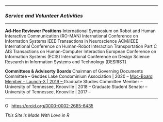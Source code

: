 <link rel="stylesheet" href="styles.css" type="text/css">

<link rel="stylesheet" href="https://cdnjs.cloudflare.com/ajax/libs/font-awesome/4.7.0/css/font-awesome.min.css">

---

### *Service and Volunteer Activities*


---

<a class="list-group-item active">
    **Ad-Hoc Reviewer Positions**
</a>
   <a class="list-group-item">
    International Symposium on Robot and Human Interactive Communication (RO-MAN)
</a>
   <a class="list-group-item">
    International Conference on Information Systems
</a>
  <a class="list-group-item">
    IEEE Transactions in Neuroscience 
</a>
  <a class="list-group-item">
    ACM/IEEE International Conference on Human-Robot Interaction
</a>
  <a class="list-group-item">
    Transportation Part C
</a>
  <a class="list-group-item">
    AIS Transactions on Human-Computer Interaction
</a>
  <a class="list-group-item">
    European Conference on Information Systems (ECIS)
</a>
  <a class="list-group-item">
    International Conference on Design Science Research in Information Systems and Technology (DESRIST)
</a>

<div class="list-group">
  <a class="list-group-item active">
    **Committees & Advisorty Boards**
</a>
  <a class="list-group-item">
Chairman of Governing Documents Committee -- Geddes Lake Condominium Association | 2020 --
</a>
  <a href="https://launchx.com/summer-program/umich/" class="list-group-item">
Moc-Board Member -- Launch-X | 2019 --
</a>
  <a class="list-group-item">
Graduate Studies Committee Member -- University of Tennessee, Knoxville | 2018 --
</a>
  <a class="list-group-item">
Graduate Student Senator -- University of Tennessee, Knoxville | 2017 --
</a>
</div>




---

<div itemscope itemtype="https://schema.org/Person"><a itemprop="sameAs" content="https://orcid.org/0000-0002-2685-6435" href="https://orcid.org/0000-0002-2685-6435" target="orcid.widget" rel="me noopener noreferrer" style="vertical-align:top;"><img src="https://orcid.org/sites/default/files/images/orcid_16x16.png" style="width:1em;margin-right:.5em;" alt="ORCID iD icon">https://orcid.org/0000-0002-2685-6435</a></div>

*This Site is Made With Love in R*
